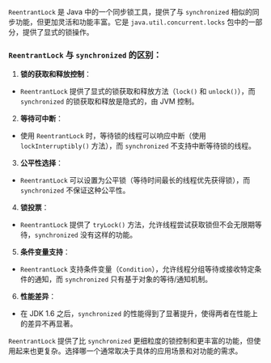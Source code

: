 `ReentrantLock` 是 Java 中的一个同步锁工具，提供了与 `synchronized` 相似的同步功能，但更加灵活和功能丰富。它是 `java.util.concurrent.locks` 包中的一部分，提供了显式的锁操作。

### `ReentrantLock` 与 `synchronized` 的区别：

1. **锁的获取和释放控制**：
- `ReentrantLock` 提供了显式的锁获取和释放方法（`lock()` 和 `unlock()`），而 `synchronized` 的锁获取和释放是隐式的，由 JVM 控制。

2. **等待可中断**：
- 使用 `ReentrantLock` 时，等待锁的线程可以响应中断（使用 `lockInterruptibly()` 方法），而 `synchronized` 不支持中断等待锁的线程。

3. **公平性选择**：
- `ReentrantLock` 可以设置为公平锁（等待时间最长的线程优先获得锁），而 `synchronized` 不保证这种公平性。

4. **锁投票**：
- `ReentrantLock` 提供了 `tryLock()` 方法，允许线程尝试获取锁但不会无限期等待，`synchronized` 没有这样的功能。

5. **条件变量支持**：
- `ReentrantLock` 支持条件变量（`Condition`），允许线程分组等待或接收特定条件的通知，而 `synchronized` 只有基于对象的等待/通知机制。

6. **性能差异**：
- 在 JDK 1.6 之后，`synchronized` 的性能得到了显著提升，使得两者在性能上的差异不再显著。

`ReentrantLock` 提供了比 `synchronized` 更细粒度的锁控制和更丰富的功能，但使用起来也更复杂。选择哪一个通常取决于具体的应用场景和对功能的需求。
